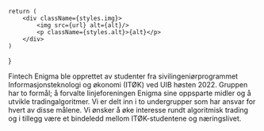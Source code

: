 
    return (
        <div className={styles.img}>
            <img src={url} alt={alt}/>
            <p className={styles.alt}>{alt}</p>
        </div>
    )
}


Fintech Enigma ble opprettet av studenter fra sivilingeniørprogrammet Informasjonsteknologi og økonomi (ITØK) ved UIB høsten 2022. 
Gruppen har to formål; å forvalte linjeforeningen Enigma sine oppsparte midler og å utvikle tradingalgoritmer. Vi er delt inn i to undergrupper som har ansvar for hvert av disse målene. 
Vi ønsker å øke interesse rundt algoritmisk trading og i tillegg være et bindeledd mellom ITØK-studentene og næringslivet.
